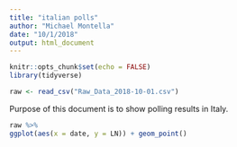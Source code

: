 ```yaml
---
title: "italian polls"
author: "Michael Montella"
date: "10/1/2018"
output: html_document
---
```


```r
knitr::opts_chunk$set(echo = FALSE)
library(tidyverse)
```

```r
raw <- read_csv("Raw_Data_2018-10-01.csv")
```
Purpose of this document is to show polling results in Italy. 

```r
raw %>%
ggplot(aes(x = date, y = LN)) + geom_point()
```



